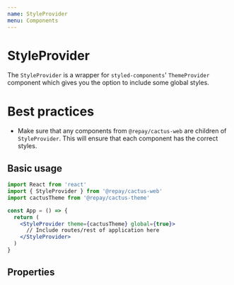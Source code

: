 ```yaml
---
name: StyleProvider
menu: Components
---
```



# StyleProvider

The `StyleProvider` is a wrapper for `styled-components`' `ThemeProvider` component which gives you the option to include some global styles.

# Best practices
- Make sure that any components from `@repay/cactus-web` are children of `StyleProvider`. This will ensure that each component has the correct styles.

## Basic usage

```jsx
import React from 'react'
import { StyleProvider } from '@repay/cactus-web'
import cactusTheme from '@repay/cactus-theme'

const App = () => {
  return (
    <StyleProvider theme={cactusTheme} global={true}>
      // Include routes/rest of application here
    </StyleProvider>
  )
}
```

## Properties

<PropsTable of={StyleProvider} />
